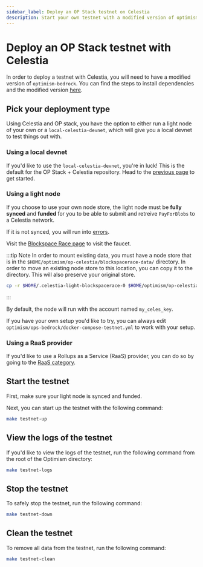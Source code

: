 ```yaml
---
sidebar_label: Deploy an OP Stack testnet on Celestia
description: Start your own testnet with a modified version of optimism-bedrock.
---
```


# Deploy an OP Stack testnet with Celestia

In order to deploy a testnet with Celestia, you will need to have a modified
version of `optimism-bedrock`. You can find the steps to install dependencies
and the modified version [here](../optimism-devnet).

## Pick your deployment type

Using Celestia and OP stack, you have the option to either
run a light node of your own or a `local-celestia-devnet`,
which will give you a local devnet to test things out with.

### Using a local devnet

If you'd like to use the `local-celestia-devnet`, you're in luck!
This is the default for the OP Stack + Celestia repository. Head
to the [previous page](../optimism-devnet) to get started.

### Using a light node

If you choose to use your own node store, the light node
must be **fully synced** and **funded** for you to be able to submit
and retreive `PayForBlobs` to a Celestia network.

If it is not synced, you will run into [errors](https://github.com/celestiaorg/celestia-node/issues/2151).

Visit the [Blockspace Race page](../../nodes/blockspace-race/)
to visit the faucet.

:::tip Note
In order to mount existing data, you must have a node store that is
in the `$HOME/optimism/op-celestia/blockspacerace-data/` directory. In order
to move an existing node store to this location, you can copy it
to the directory. This will also preserve your original store.

```bash
cp -r $HOME/.celestia-light-blockspacerace-0 $HOME/optimism/op-celestia/blockspacerace-data/
```
:::

By default, the node will run with the account named
`my_celes_key`.

If you have your own setup you'd like to try, you can always edit
`optimism/ops-bedrock/docker-compose-testnet.yml` to work with your setup.

### Using a RaaS provider

If you'd like to use a Rollups as a Service (RaaS) provider, you can do so
by going to the [RaaS category](../../category/rollups-as-a-service/).

## Start the testnet

First, make sure your light node is synced and funded.

Next, you can start up the testnet with the following command:

```bash
make testnet-up
```

## View the logs of the testnet

If you'd like to view the logs of the testnet, run the following command
from the root of the Optimism directory:

```bash
make testnet-logs
```

## Stop the testnet

To safely stop the testnet, run the following command:

```bash
make testnet-down
```

## Clean the testnet

To remove all data from the testnet, run the following command:

```bash
make testnet-clean
```

